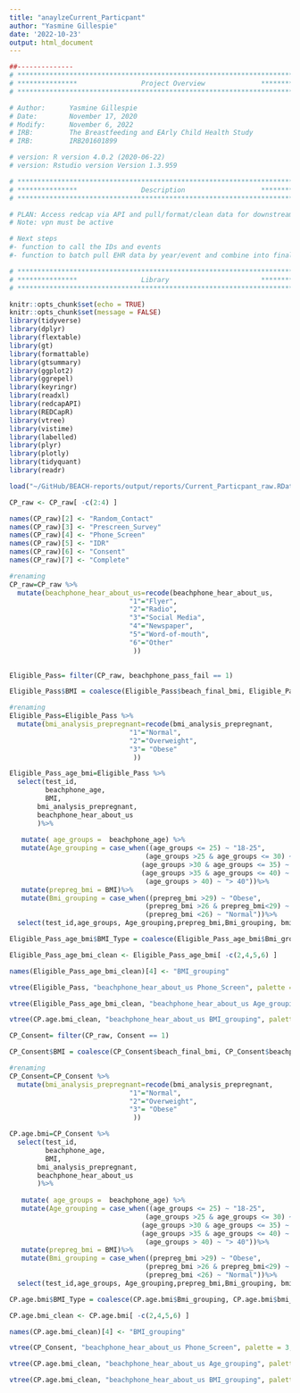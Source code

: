 ---
title: "anaylzeCurrent_Particpant"
author: "Yasmine Gillespie"
date: '2022-10-23'
output: html_document
---

```{r, include=FALSE}
##-------------- 
# **************************************************************************** #
# ***************                Project Overview              *************** #
# **************************************************************************** #

# Author:      Yasmine Gillespie
# Date:        November 17, 2020 
# Modify:      November 6, 2022
# IRB:         The Breastfeeding and EArly Child Health Study
# IRB:         IRB201601899

# version: R version 4.0.2 (2020-06-22)
# version: Rstudio version Version 1.3.959 

# **************************************************************************** #
# ***************                Description                   *************** #
# **************************************************************************** #

# PLAN: Access redcap via API and pull/format/clean data for downstream analysis.
# Note: vpn must be active

# Next steps
#- function to call the IDs and events
#- function to batch pull EHR data by year/event and combine into final dataset. 


```

```{r, message=FALSE,warning=FALSE, echo = FALSE}

# **************************************************************************** #
# ***************                Library                       *************** #
# **************************************************************************** #

knitr::opts_chunk$set(echo = TRUE)
knitr::opts_chunk$set(message = FALSE)
library(tidyverse)
library(dplyr)
library(flextable)
library(gt)
library(formattable)
library(gtsummary)
library(ggplot2)
library(ggrepel)
library(keyringr)
library(readxl)
library(redcapAPI)
library(REDCapR)
library(vtree)
library(vistime)
library(labelled)
library(plyr)
library(plotly)
library(tidyquant)
library(readr)
```

```{r, message=FALSE,warning=FALSE, echo = FALSE}
load("~/GitHub/BEACH-reports/output/reports/Current_Particpant_raw.RData")
```

```{r, message=FALSE,warning=FALSE, echo = FALSE}
CP_raw <- CP_raw[ -c(2:4) ]

```

```{r, message=FALSE,warning=FALSE, echo = FALSE}

names(CP_raw)[2] <- "Random_Contact"
names(CP_raw)[3] <- "Prescreen_Survey"
names(CP_raw)[4] <- "Phone_Screen"
names(CP_raw)[5] <- "IDR"
names(CP_raw)[6] <- "Consent"
names(CP_raw)[7] <- "Complete"
```

```{r, message=FALSE,warning=FALSE, echo = FALSE}
#renaming
CP_raw=CP_raw %>%
  mutate(beachphone_hear_about_us=recode(beachphone_hear_about_us,
                              "1"="Flyer",
                              "2"="Radio",
                              "3"="Social Media",
                              "4"="Newspaper",
                              "5"="Word-of-mouth",
                              "6"="Other"
                               ))
                              
```

```{r, message=FALSE,warning=FALSE, echo = FALSE}
Eligible_Pass= filter(CP_raw, beachphone_pass_fail == 1)
```

```{r, message=FALSE,warning=FALSE, echo = FALSE}
Eligible_Pass$BMI = coalesce(Eligible_Pass$beach_final_bmi, Eligible_Pass$beachphone_prepreg_bmi)
```

```{r, message=FALSE,warning=FALSE, echo = FALSE}
#renaming
Eligible_Pass=Eligible_Pass %>%
  mutate(bmi_analysis_prepregnant=recode(bmi_analysis_prepregnant,
                              "1"="Normal",
                              "2"="Overweight",
                              "3"= "Obese"
                               ))
```

```{r, message=FALSE,warning=FALSE, echo = FALSE}
Eligible_Pass_age_bmi=Eligible_Pass %>%
  select(test_id,
         beachphone_age,
         BMI,
       bmi_analysis_prepregnant,
       beachphone_hear_about_us
       )%>%
  
   mutate( age_groups =  beachphone_age) %>%
   mutate(Age_grouping = case_when((age_groups <= 25) ~ "18-25",
                                  (age_groups >25 & age_groups <= 30) ~ "26-30",
                                 (age_groups >30 & age_groups <= 35) ~ "31-35",
                                 (age_groups >35 & age_groups <= 40) ~ "36-40",
                                  (age_groups > 40) ~ "> 40"))%>%
   mutate(prepreg_bmi = BMI)%>%
   mutate(Bmi_grouping = case_when((prepreg_bmi >29) ~ "Obese",
                                  (prepreg_bmi >26 & prepreg_bmi<29) ~ "Overweight",
                                  (prepreg_bmi <26) ~ "Normal"))%>%
  select(test_id,age_groups, Age_grouping,prepreg_bmi,Bmi_grouping, bmi_analysis_prepregnant, beachphone_hear_about_us)

```

```{r, message=FALSE,warning=FALSE, echo = FALSE}
Eligible_Pass_age_bmi$BMI_Type = coalesce(Eligible_Pass_age_bmi$Bmi_grouping, Eligible_Pass_age_bmi$bmi_analysis_prepregnant)
```

```{r, message=FALSE,warning=FALSE, echo = FALSE}
Eligible_Pass_age_bmi_clean <- Eligible_Pass_age_bmi[ -c(2,4,5,6) ]
```

```{r, message=FALSE,warning=FALSE, echo = FALSE}

names(Eligible_Pass_age_bmi_clean)[4] <- "BMI_grouping"

```

```{r, message=FALSE,warning=FALSE, echo = FALSE}

vtree(Eligible_Pass, "beachphone_hear_about_us Phone_Screen", palette = 3, sortfill = TRUE, horiz=FALSE)
```

```{r, message=FALSE,warning=FALSE, echo = FALSE}

vtree(Eligible_Pass_age_bmi_clean, "beachphone_hear_about_us Age_grouping", palette = 3, sortfill = TRUE, horiz=FALSE)
```

```{r, message=FALSE,warning=FALSE, echo = FALSE}
vtree(CP.age.bmi_clean, "beachphone_hear_about_us BMI_grouping", palette = 3, sortfill = TRUE, horiz=FALSE)
```




```{r, message=FALSE,warning=FALSE, echo = FALSE}
CP_Consent= filter(CP_raw, Consent == 1)
```

```{r, message=FALSE,warning=FALSE, echo = FALSE}
CP_Consent$BMI = coalesce(CP_Consent$beach_final_bmi, CP_Consent$beachphone_prepreg_bmi)
```

```{r, message=FALSE,warning=FALSE, echo = FALSE}
#renaming
CP_Consent=CP_Consent %>%
  mutate(bmi_analysis_prepregnant=recode(bmi_analysis_prepregnant,
                              "1"="Normal",
                              "2"="Overweight",
                              "3"= "Obese"
                               ))
```

```{r, message=FALSE,warning=FALSE, echo = FALSE}
CP.age.bmi=CP_Consent %>%
  select(test_id,
         beachphone_age,
         BMI,
       bmi_analysis_prepregnant,
       beachphone_hear_about_us
       )%>%
  
   mutate( age_groups =  beachphone_age) %>%
   mutate(Age_grouping = case_when((age_groups <= 25) ~ "18-25",
                                  (age_groups >25 & age_groups <= 30) ~ "26-30",
                                 (age_groups >30 & age_groups <= 35) ~ "31-35",
                                 (age_groups >35 & age_groups <= 40) ~ "36-40",
                                  (age_groups > 40) ~ "> 40"))%>%
   mutate(prepreg_bmi = BMI)%>%
   mutate(Bmi_grouping = case_when((prepreg_bmi >29) ~ "Obese",
                                  (prepreg_bmi >26 & prepreg_bmi<29) ~ "Overweight",
                                  (prepreg_bmi <26) ~ "Normal"))%>%
  select(test_id,age_groups, Age_grouping,prepreg_bmi,Bmi_grouping, bmi_analysis_prepregnant, beachphone_hear_about_us)

```

```{r, message=FALSE,warning=FALSE, echo = FALSE}
CP.age.bmi$BMI_Type = coalesce(CP.age.bmi$Bmi_grouping, CP.age.bmi$bmi_analysis_prepregnant)
```

```{r, message=FALSE,warning=FALSE, echo = FALSE}
CP.age.bmi_clean <- CP.age.bmi[ -c(2,4,5,6) ]
```

```{r, message=FALSE,warning=FALSE, echo = FALSE}

names(CP.age.bmi_clean)[4] <- "BMI_grouping"

```

```{r, message=FALSE,warning=FALSE, echo = FALSE}

vtree(CP_Consent, "beachphone_hear_about_us Phone_Screen", palette = 3, sortfill = TRUE, horiz=FALSE)
```

```{r, message=FALSE,warning=FALSE, echo = FALSE}

vtree(CP.age.bmi_clean, "beachphone_hear_about_us Age_grouping", palette = 3, sortfill = TRUE, horiz=FALSE)
```

```{r, message=FALSE,warning=FALSE, echo = FALSE}
vtree(CP.age.bmi_clean, "beachphone_hear_about_us BMI_grouping", palette = 3, sortfill = TRUE, horiz=FALSE)
```







